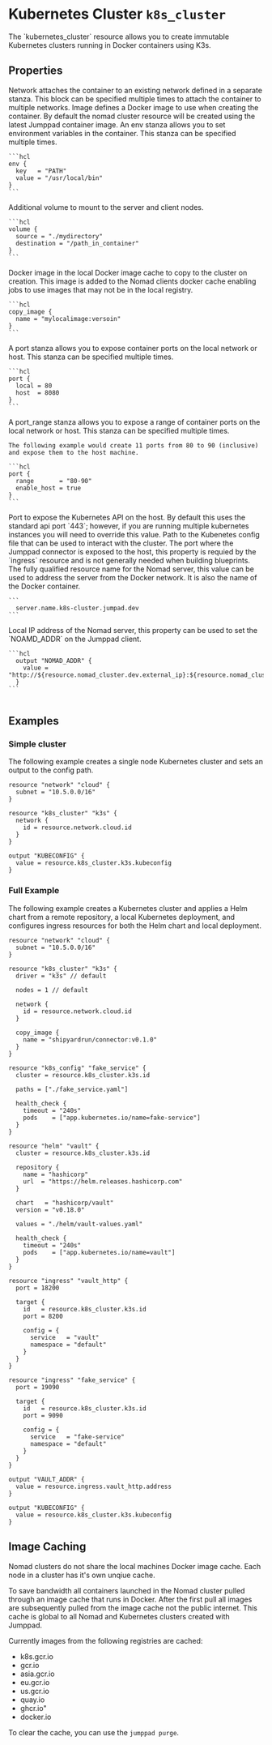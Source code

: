 
# Kubernetes Cluster `k8s_cluster`

<Intro>
The `kubernetes_cluster` resource allows you to create immutable Kubernetes
clusters running in Docker containers using K3s.
</Intro>

<YouTube id="09kTg0n7-ac"/>

## Properties

<Properties>
  <Property name="network" type="#network_attachment" required="true" value="">
    Network attaches the container to an existing network defined in a separate stanza. 
    This block can be specified multiple times to attach the container
    to multiple networks.
  </Property>

  <Property name="image" type="#image" required="false" value="">
    Image defines a Docker image to use when creating the container. By default the nomad
    cluster resource will be created using the latest Jumppad container image.
  </Property>
  
  <Property name="environment" type="map[string]string" required="false" value="">
    An env stanza allows you to set environment variables in the container. This stanza can be specified multiple times.

    ```hcl
    env {
      key   = "PATH"
      value = "/usr/local/bin"
    }
    ```
  </Property>
  
  <Property name="volume" type="#volume" required="false" value="">
    Additional volume to mount to the server and client nodes.

    ```hcl
    volume {
      source = "./mydirectory"
      destination = "/path_in_container"
    }
    ```
  </Property>
  
  <Property name="copy_image" type="#image" required="false" value="">
    Docker image in the local Docker image cache to copy to the cluster on creation.
    This image is added to the Nomad clients docker cache enabling jobs to use
    images that may not be in the local registry.

    ```hcl
    copy_image {
      name = "mylocalimage:versoin"
    }
    ```
  </Property>

  <Property name="port" type="#port" required="false" value="">
    A port stanza allows you to expose container ports on the local network or host. This stanza can be specified multiple times.

    ```hcl
    port {
      local = 80
      host  = 8080
    }
    ```
  </Property>

  <Property name="port_range" type="#port_range" required="false" value="">
    A port_range stanza allows you to expose a range of container ports on the local network or host. This stanza can be specified multiple times.

    The following example would create 11 ports from 80 to 90 (inclusive) and expose them to the host machine.

    ```hcl
    port {
      range       = "80-90"
      enable_host = true
    }
    ```
  </Property>
  
  <Property name="api_port" type="int" required="false" value="443">
    Port to expose the Kubernetes API on the host. By default this uses the standard
    api port `443`; however, if you are running multiple kubernetes instances
    you will need to override this value.
  </Property>

  <Property name="kubeconfig" type="int" required="false" value="" readonly>
    Path to the Kubenetes config file that can be used to interact with the 
    cluster.
  </Property>
  
  <Property name="connector_port" type="int" required="false" value="" readonly>
    The port where the Jumppad connector is exposed to the host, this property 
    is requied by the `ingress` resource and is not generally needed when 
    building blueprints.
  </Property>
  
  <Property name="fqrn" type="string" required="false" value="" readonly>
    The fully qualified resource name for the Nomad server, this value can be
    used to address the server from the Docker network. It is also the name
    of the Docker container.

    ```
      server.name.k8s-cluster.jumpad.dev
    ```
  </Property>
  
  <Property name="external_ip" type="string" required="false" value="" readonly>
    Local IP address of the Nomad server, this property can be used to set the 
    `NOAMD_ADDR` on the Jumppad client.

    ```hcl
      output "NOMAD_ADDR" {
        value = "http://${resource.nomad_cluster.dev.external_ip}:${resource.nomad_cluster.dev.api_port}"
      }
    ```
  </Property>
</Properties>

<NetworkAttachment/>
<Image/>
<Volume/>
<Port/>
<PortRange/>

<MetaProperties/>

## Examples

### Simple cluster

The following example creates a single node Kubernetes cluster and sets an
output to the config path.

```hcl
resource "network" "cloud" {
  subnet = "10.5.0.0/16"
}

resource "k8s_cluster" "k3s" {
  network {
    id = resource.network.cloud.id
  }
}

output "KUBECONFIG" {
  value = resource.k8s_cluster.k3s.kubeconfig
}
```

### Full Example

The following example creates a Kubernetes cluster and applies a Helm chart
from a remote repository, a local Kubernetes deployment, and configures ingress
resources for both the Helm chart and local deployment.

```hcl
resource "network" "cloud" {
  subnet = "10.5.0.0/16"
}

resource "k8s_cluster" "k3s" {
  driver = "k3s" // default

  nodes = 1 // default

  network {
    id = resource.network.cloud.id
  }

  copy_image {
    name = "shipyardrun/connector:v0.1.0"
  }
}

resource "k8s_config" "fake_service" {
  cluster = resource.k8s_cluster.k3s.id

  paths = ["./fake_service.yaml"]

  health_check {
    timeout = "240s"
    pods    = ["app.kubernetes.io/name=fake-service"]
  }
}

resource "helm" "vault" {
  cluster = resource.k8s_cluster.k3s.id

  repository {
    name = "hashicorp"
    url  = "https://helm.releases.hashicorp.com"
  }

  chart   = "hashicorp/vault"
  version = "v0.18.0"

  values = "./helm/vault-values.yaml"

  health_check {
    timeout = "240s"
    pods    = ["app.kubernetes.io/name=vault"]
  }
}

resource "ingress" "vault_http" {
  port = 18200

  target {
    id   = resource.k8s_cluster.k3s.id
    port = 8200

    config = {
      service   = "vault"
      namespace = "default"
    }
  }
}

resource "ingress" "fake_service" {
  port = 19090

  target {
    id   = resource.k8s_cluster.k3s.id
    port = 9090

    config = {
      service   = "fake-service"
      namespace = "default"
    }
  }
}

output "VAULT_ADDR" {
  value = resource.ingress.vault_http.address
}

output "KUBECONFIG" {
  value = resource.k8s_cluster.k3s.kubeconfig
}
```

## Image Caching
Nomad clusters do not share the local machines Docker image cache. Each 
node in a cluster has it's own unqiue cache.

To save bandwidth all containers launched in the Nomad cluster pulled through
an image cache that runs in Docker. After the first pull all images are subsequently
pulled from the image cache not the public internet. This cache is global to
all Nomad and Kubernetes clusters created with Jumppad.

Currently images from the following registries are cached:
* k8s.gcr.io
* gcr.io
* asia.gcr.io
* eu.gcr.io
* us.gcr.io
* quay.io
* ghcr.io"
* docker.io

To clear the cache, you can use the `jumppad purge`.